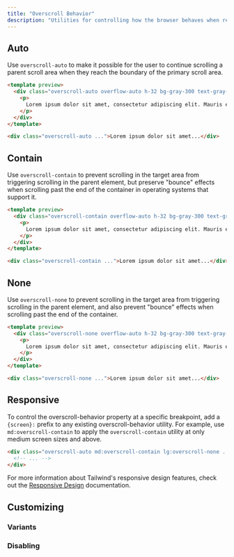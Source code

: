 ```yaml
---
title: "Overscroll Behavior"
description: "Utilities for controlling how the browser behaves when reaching the boundary of a scrolling area."
---
```




## Auto

Use `overscroll-auto` to make it possible for the user to continue scrolling a parent scroll area when they reach the boundary of the primary scroll area.

```html
<template preview>
  <div class="overscroll-auto overflow-auto h-32 bg-gray-300 text-gray-700 p-4">
    <p>
      Lorem ipsum dolor sit amet, consectetur adipiscing elit. Mauris eleifend rutrum auctor. Phasellus convallis sagittis augue ut ornare. Vestibulum et gravida lectus, sed ultrices sapien. Nullam aliquet elit dui, vitae hendrerit lectus volutpat eget. In porttitor tincidunt egestas. Pellentesque laoreet ligula at est vulputate facilisis. Etiam tristique justo ut odio placerat ornare. Cras bibendum, orci at ornare tincidunt, lacus nunc gravida enim, sit amet euismod nunc lectus in lectus. Ut dictum nulla et arcu aliquet ornare. Aliquam et dapibus lectus. Aenean mattis elit mi, sed ultricies augue consectetur id. Sed id magna malesuada, luctus urna a, bibendum tortor. Cras cursus cursus ex. Nulla fringilla elit vitae imperdiet scelerisque. Donec ac sem eu diam convallis mollis a sed leo. Proin congue augue turpis, eget rutrum dolor ultricies non. Nulla blandit venenatis dapibus. Sed tincidunt mollis elit, quis suscipit nibh eleifend quis. Donec ex lorem, auctor eu rutrum in, blandit id dolor. Nulla molestie arcu turpis. In id felis vulputate, tempor massa eget, malesuada mauris. Quisque fringilla consequat metus, luctus scelerisque leo fringilla vel.
    </p>
  </div>
</template>

<div class="overscroll-auto ...">Lorem ipsum dolor sit amet...</div>
```

## Contain

Use `overscroll-contain` to prevent scrolling in the target area from triggering scrolling in the parent element, but preserve "bounce" effects when scrolling past the end of the container in operating systems that support it.

```html
<template preview>
  <div class="overscroll-contain overflow-auto h-32 bg-gray-300 text-gray-700 p-4">
    <p>
      Lorem ipsum dolor sit amet, consectetur adipiscing elit. Mauris eleifend rutrum auctor. Phasellus convallis sagittis augue ut ornare. Vestibulum et gravida lectus, sed ultrices sapien. Nullam aliquet elit dui, vitae hendrerit lectus volutpat eget. In porttitor tincidunt egestas. Pellentesque laoreet ligula at est vulputate facilisis. Etiam tristique justo ut odio placerat ornare. Cras bibendum, orci at ornare tincidunt, lacus nunc gravida enim, sit amet euismod nunc lectus in lectus. Ut dictum nulla et arcu aliquet ornare. Aliquam et dapibus lectus. Aenean mattis elit mi, sed ultricies augue consectetur id. Sed id magna malesuada, luctus urna a, bibendum tortor. Cras cursus cursus ex. Nulla fringilla elit vitae imperdiet scelerisque. Donec ac sem eu diam convallis mollis a sed leo. Proin congue augue turpis, eget rutrum dolor ultricies non. Nulla blandit venenatis dapibus. Sed tincidunt mollis elit, quis suscipit nibh eleifend quis. Donec ex lorem, auctor eu rutrum in, blandit id dolor. Nulla molestie arcu turpis. In id felis vulputate, tempor massa eget, malesuada mauris. Quisque fringilla consequat metus, luctus scelerisque leo fringilla vel.
    </p>
  </div>
</template>

<div class="overscroll-contain ...">Lorem ipsum dolor sit amet...</div>
```

## None

Use `overscroll-none` to prevent scrolling in the target area from triggering scrolling in the parent element, and also prevent "bounce" effects when scrolling past the end of the container.

```html
<template preview>
  <div class="overscroll-none overflow-auto h-32 bg-gray-300 text-gray-700 p-4">
    <p>
      Lorem ipsum dolor sit amet, consectetur adipiscing elit. Mauris eleifend rutrum auctor. Phasellus convallis sagittis augue ut ornare. Vestibulum et gravida lectus, sed ultrices sapien. Nullam aliquet elit dui, vitae hendrerit lectus volutpat eget. In porttitor tincidunt egestas. Pellentesque laoreet ligula at est vulputate facilisis. Etiam tristique justo ut odio placerat ornare. Cras bibendum, orci at ornare tincidunt, lacus nunc gravida enim, sit amet euismod nunc lectus in lectus. Ut dictum nulla et arcu aliquet ornare. Aliquam et dapibus lectus. Aenean mattis elit mi, sed ultricies augue consectetur id. Sed id magna malesuada, luctus urna a, bibendum tortor. Cras cursus cursus ex. Nulla fringilla elit vitae imperdiet scelerisque. Donec ac sem eu diam convallis mollis a sed leo. Proin congue augue turpis, eget rutrum dolor ultricies non. Nulla blandit venenatis dapibus. Sed tincidunt mollis elit, quis suscipit nibh eleifend quis. Donec ex lorem, auctor eu rutrum in, blandit id dolor. Nulla molestie arcu turpis. In id felis vulputate, tempor massa eget, malesuada mauris. Quisque fringilla consequat metus, luctus scelerisque leo fringilla vel.
    </p>
  </div>
</template>

<div class="overscroll-none ...">Lorem ipsum dolor sit amet...</div>
```

## Responsive

To control the overscroll-behavior property at a specific breakpoint, add a `{screen}:` prefix to any existing overscroll-behavior utility. For example, use `md:overscroll-contain` to apply the `overscroll-contain` utility at only medium screen sizes and above.

```html
<div class="overscroll-auto md:overscroll-contain lg:overscroll-none ...">
  <!-- ... -->
</div>
```

For more information about Tailwind's responsive design features, check out the [Responsive Design](/docs/responsive-design) documentation.

## Customizing

### Variants

<Variants plugin="overscrollBehavior" name="overscroll-behavior" />

### Disabling

<Disabling plugin="overscrollBehavior" name="overscroll-behavior" />

